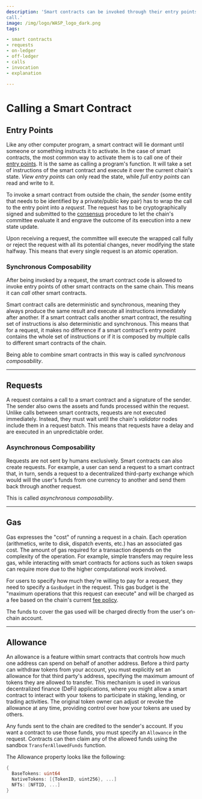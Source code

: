 ```yaml
---
description: 'Smart contracts can be invoked through their entry points, from outside via a request, or from inside via a
call.'
image: /img/logo/WASP_logo_dark.png
tags:

- smart contracts
- requests
- on-ledger
- off-ledger
- calls
- invocation
- explanation

---
```



# Calling a Smart Contract

## Entry Points

Like any other computer program, a smart contract will lie dormant until someone or something instructs it to activate.
In the case of smart contracts, the most common way to activate them is to call one of
their [entry points](./smart-contract-anatomy.md#entry-points). It is the same as calling a program's function. It will
take a set of instructions of the smart contract and execute it over the current chain's state. _View entry points_ can
only read the state, while _full entry points_ can read and write to it.

To invoke a smart contract from outside the chain, the _sender_ (some entity that needs to be identified by a
private/public key pair) has to wrap the call to the entry point into a _request_.
The request has to be cryptographically signed and submitted to the [consensus](./consensus.md) procedure to let the
chain's committee evaluate it and engrave the outcome of its execution into a new state update.

Upon receiving a request, the committee will execute the wrapped call fully or reject the request with all its potential
changes, never modifying the state halfway. This means that every single request is an atomic operation.

### Synchronous Composability

After being invoked by a request, the smart contract code is allowed to invoke entry points of other smart contracts on
the same chain. This means it can _call_ other smart contracts.

Smart contract calls are deterministic and synchronous, meaning they always produce the same result and execute all
instructions immediately after another.
If a smart contract calls another smart contract, the resulting set of instructions is also deterministic and
synchronous. This means that for a request, it makes no difference if a smart contract's entry point contains the whole
set of instructions or if it is composed by multiple calls to different smart contracts of the chain.

Being able to combine smart contracts in this way is called _synchronous composability_.

---

## Requests

A request contains a call to a smart contract and a signature of the sender. The sender also owns the assets and funds
processed within the request.
Unlike calls between smart contracts, requests are not executed immediately.
Instead, they must wait until the chain's _validator_ nodes include them in a request batch.
This means that requests have a delay and are executed in an unpredictable order.

### Asynchronous Composability

Requests are not sent by humans exclusively. Smart contracts can also create requests.
For example, a user can send a request to a smart contract that, in turn, sends a request to a decentralized third-party
exchange which would will the user's funds from one currency to another and send them back through another request.

This is called _asynchronous composability_.

<OnOffLedgerRequest />

---

## Gas

Gas expresses the "cost" of running a request in a chain. Each operation (arithmetics, write to disk, dispatch events,
etc.) has an associated gas cost. The amount of gas required for a transaction depends on the complexity of the
operation. For example, simple transfers may require less gas, while interacting with smart contracts for actions such
as token swaps can require more due to the higher computational work involved.

For users to specify how much they're willing to pay for a request, they need to specify a `GasBudget` in the request.
This gas budget is the "maximum operations that this request can execute" and will be charged as a fee based on the
chain's current [fee policy](../../../references/iota-evm/core-contracts/governance.md#fee-policy).

The funds to cover the gas used will be charged directly from the user's on-chain account.

---

## Allowance

An allowance is a feature within smart contracts that controls how much one address can spend on behalf
of another address. Before a third party can withdraw tokens from your account, you must explicitly set an allowance for
that third party's address, specifying the maximum amount of tokens they are allowed to transfer. This mechanism is used
in various decentralized finance (DeFi) applications, where you might allow a smart contract to interact with your
tokens to participate in staking, lending, or trading activities. The original token owner can adjust or revoke the
allowance at any time, providing control over how your tokens are used by others.

Any funds sent to the chain are credited to the sender's account. If you want a contract to use
those funds, you must specify an `Allowance` in the request. Contracts can then claim any of the allowed funds using
the sandbox `TransferAllowedFunds` function.

The Allowance property looks like the following:

```go
{
  BaseTokens: uint64
  NativeTokens: [{TokenID, uint256}, ...]
  NFTs: [NFTID, ...]
}
```
